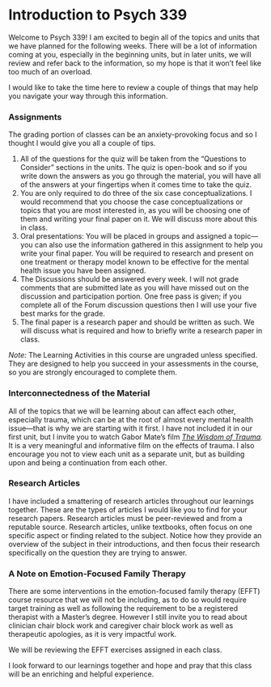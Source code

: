 # Introduction to Psych 339 {.unnumbered}

Welcome to Psych 339! I am excited to begin all of the topics and units that we have planned for the following weeks. There will be a lot of information coming at you, especially in the beginning units, but in later units, we will review and refer back to the information, so my hope is that it won’t feel like too much of an overload.

I would like to take the time here to review a couple of things that may help you navigate your way through this information.

### Assignments {.unnumbered}

The grading portion of classes can be an anxiety-provoking focus and so I thought I would give you all a couple of tips.

1. All of the questions for the quiz will be taken from the "Questions to Consider" sections in the units. The quiz is open-book and so if you write down the answers as you go through the material, you will have all of the answers at your fingertips when it comes time to take the quiz.
2. You are only required to do three of the six case conceptualizations. I would recommend that you choose the case conceptualizations or topics that you are most interested in, as you will be choosing one of them and writing your final paper on it. We will discuss more about this in class.
3. Oral presentations: You will be placed in groups and assigned a topic—you can also use the information gathered in this assignment to help you write your final paper. You will be required to research and present on one treatment or therapy model known to be effective for the mental health issue you have been assigned.
4. The Discussions should be answered every week. I will not grade comments that are submitted late as you will have missed out on the discussion and participation portion. One free pass is given; if you complete all of the Forum discussion questions then I will use your five best marks for the grade.
5. The final paper is a research paper and should be written as such. We will discuss what is required and how to briefly write a research paper in class.

::: {.note}

*Note:* The Learning Activities in this course are ungraded unless specified. They are designed to help you succeed in your assessments in the course, so you are strongly encouraged to complete them.

:::

### Interconnectedness of the Material {.unnumbered}

All of the topics that we will be learning about can affect each other, especially trauma, which can be at the root of almost every mental health issue—that is why we are starting with it first. I have not included it in our first unit, but I invite you to watch Gabor Mate’s film *[The Wisdom of Trauma](https://www.kanopy.com/en/product/wisdom-trauma){target="_blank"}.* It is a very meaningful and informative film on the effects of trauma. I also encourage you not to view each unit as a separate unit, but as building upon and being a continuation from each other.

### Research Articles {.unnumbered}

I have included a smattering of research articles throughout our learnings together. These are the types of articles I would like you to find for your research papers. Research articles must be peer-reviewed and from a reputable source. Research articles, unlike textbooks, often focus on one specific aspect or finding related to the subject. Notice how they provide an overview of the subject in their introductions, and then focus their research specifically on the question they are trying to answer.

### A Note on Emotion-Focused Family Therapy {.unnumbered}

There are some interventions in the emotion-focused family therapy (EFFT) course resource that we will not be including, as to do so would require target training as well as following the requirement to be a registered therapist with a Master’s degree. However I still invite you to read about clinician chair block work and caregiver chair block work as well as therapeutic apologies, as it is very impactful work.

We will be reviewing the EFFT exercises assigned in each class.

I look forward to our learnings together and hope and pray that this class will be an enriching and helpful experience.
